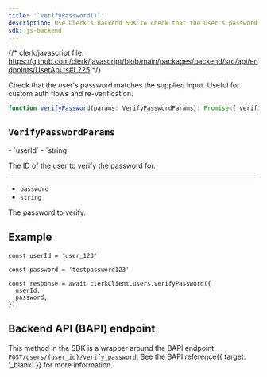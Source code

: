 ```yaml
---
title: '`verifyPassword()`'
description: Use Clerk's Backend SDK to check that the user's password matches the supplied input. Useful for custom auth flows and re-verification.
sdk: js-backend
---
```


{/* clerk/javascript file: https://github.com/clerk/javascript/blob/main/packages/backend/src/api/endpoints/UserApi.ts#L225 */}

Check that the user's password matches the supplied input. Useful for custom auth flows and re-verification.

```ts
function verifyPassword(params: VerifyPasswordParams): Promise<{ verified: true }>
```

## `VerifyPasswordParams`

<Properties>
  - `userId`
  - `string`

  The ID of the user to verify the password for.

  ---

  - `password`
  - `string`

  The password to verify.
</Properties>

## Example

<Include src="_partials/backend/usage" />

```tsx
const userId = 'user_123'

const password = 'testpassword123'

const response = await clerkClient.users.verifyPassword({
  userId,
  password,
})
```

## Backend API (BAPI) endpoint

This method in the SDK is a wrapper around the BAPI endpoint `POST/users/{user_id}/verify_password`. See the [BAPI reference](/docs/reference/backend-api/tag/Users#operation/VerifyPassword){{ target: '_blank' }} for more information.
